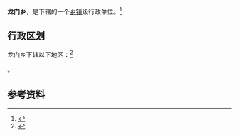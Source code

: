{{中国乡级行政区|63/28/23/206/000}}

'''龙门乡'''，是{{PRC admin/fullname|63/28/23/206/000|3}}下辖的一个[[乡镇|乡镇]]级行政单位。<ref>{{PRC admin/ref sgc|{{PRC admin/parent|63/28/23/206/000}}}}</ref>

== 行政区划 ==

龙门乡下辖以下地区：<ref>{{PRC admin/ref sgc|63/28/23/206/000}}</ref>

{{PRC admin/children|63/28/23/206/000}}。

== 参考资料 ==

{{reflist}}

{{行政区划小作品}}
{{PRC admin/navcat|63/28/23/206/000}}